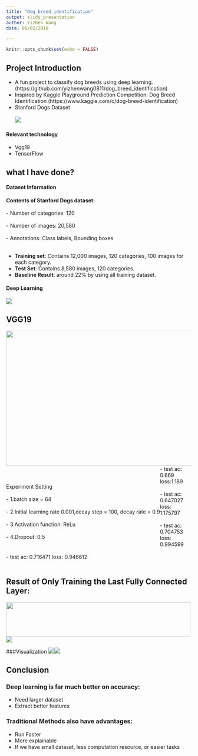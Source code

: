 ```yaml
---
title: "Dog_breed_identification"
output: slidy_presentation
author: Yizhen Wang
date: 05/02/2018

---
```


```r
knitr::opts_chunk$set(echo = FALSE)
```
## Project Introduction
- A fun project to classify dog breeds using deep learning.(https://github.com/yizhenwang0811/dog_breed_identification) 
- Inspired by Kaggle Playground Prediction Competition: Dog Breed Identification (https://www.kaggle.com/c/dog-breed-identification)
-  Stanford Dogs Dataset
<br> </br>
<img src="Picture1.jpg" />
</img>


#### Relevant technology
- Vgg19
- TensorFlow

## what I have done?
#### Dataset Information
<b> Contents of Stanford Dogs dataset:</b><br> </br>
- Number of categories: 120 <br> </br>
- Number of images: 20,580 <br> </br>
- Annotations: Class labels, Bounding boxes <br> </br>

- <b>Training set</b>: Contains 12,000 images, 120 categories, 100 images for each category.
- <b>Test Set</b>: Contains 8,580 images, 120 categories.
- <b>Baseline Result</b>: around 22% by using all training dataset.

#### Deep Learning
<img src="Picture2.jpg" />
</img>

## VGG19
<img src="Picture3.jpg" width="510px" height="365px" style="float:left">
<div style="float:left;">
<br></br> 
Experiment Setting
<br></br> 
- 1.batch size = 64
<br></br> 
- 2.Initial learning rate 0.001,decay step = 100, decay rate = 0.9
<br></br> 
- 3.Activation function: ReLu
<br></br> 
- 4.Dropout: 0.5
</div>
<br></br> 
<br></br>
<br></br> 
<br></br>
<br></br> 
<br></br>
<br></br> 
- test ac: 0.669 loss:1.189 <br></br> 
- test ac: 0.647027 loss: 1.175797 <br></br> 
- test ac: 0.704753 loss: 0.994599 <br></br> 
- test ac: 0.716471 loss: 0.946612 <br></br> 



## Result of Only Training the Last Fully Connected Layer:
<img src="1.jpg"width="500px" height="93px"/></img><img src="2.jpg"/></img>

###Visualization
<img src="dog1.jpg"/></img><img src="dog2.jpg"/></img>

## Conclusion
### Deep learning is far much better on accuracy:
- Need larger dataset 
- Extract better features

### Traditional Methods also have advantages:
- Run Faster
- More explainable
- If we have small dataset, less computation resource, or easier tasks
